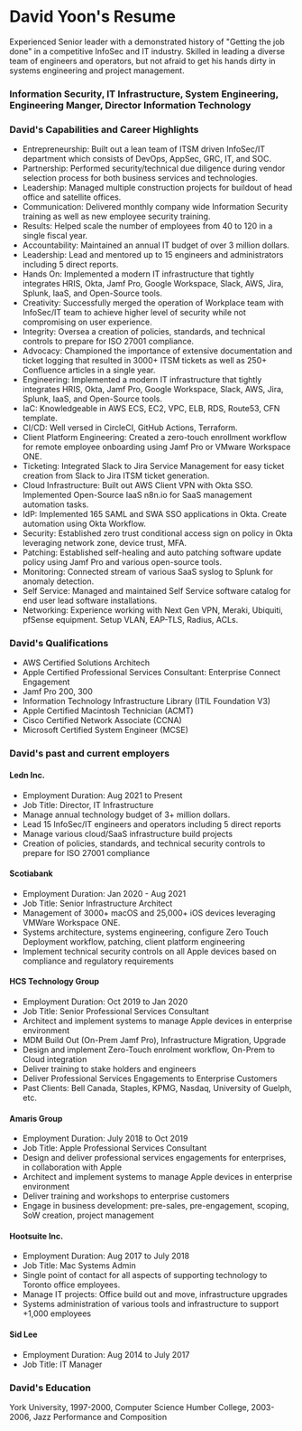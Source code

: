 # David Yoon's Resume
Experienced Senior leader with a demonstrated history of "Getting the job done" in a competitive InfoSec and IT industry. 
Skilled in leading a diverse team of engineers and operators, but not afraid to get his hands dirty in systems engineering and project management.

### Information Security, IT Infrastructure, System Engineering, Engineering Manger, Director Information Technology

### David's Capabilities and Career Highlights
- Entrepreneurship: Built out a lean team of ITSM driven InfoSec/IT department which consists of DevOps, AppSec, GRC, IT, and SOC.
- Partnership: Performed security/technical due diligence during vendor selection process for both business services and technologies.
- Leadership: Managed multiple construction projects for buildout of head office and satellite offices.
- Communication: Delivered monthly company wide Information Security training as well as new employee security training.
- Results: Helped scale the number of employees from 40 to 120 in a single fiscal year.
- Accountability: Maintained an annual IT budget of over 3 million dollars.
- Leadership: Lead and mentored up to 15 engineers and administrators including 5 direct reports.
- Hands On: Implemented a modern IT infrastructure that tightly integrates HRIS, Okta, Jamf Pro, Google Workspace, Slack, AWS, Jira, Splunk, IaaS, and Open-Source tools.
- Creativity: Successfully merged the operation of Workplace team with InfoSec/IT team to achieve higher level of security while not compromising on user experience.
- Integrity: Oversea a creation of policies, standards, and technical controls to prepare for ISO 27001 compliance.
- Advocacy: Championed the importance of extensive documentation and ticket logging that resulted in 3000+ ITSM tickets as well as 250+ Confluence articles in a single year.
- Engineering: Implemented a modern IT infrastructure that tightly integrates HRIS, Okta, Jamf Pro, Google Workspace, Slack, AWS, Jira, Splunk, IaaS, and Open-Source tools.
- IaC: Knowledgeable in AWS ECS, EC2, VPC, ELB, RDS, Route53, CFN template.
- CI/CD: Well versed in CircleCI, GitHub Actions, Terraform.
- Client Platform Engineering: Created a zero-touch enrollment workflow for remote employee onboarding using Jamf Pro or VMware Workspace ONE.
- Ticketing: Integrated Slack to Jira Service Management for easy ticket creation from Slack to Jira ITSM ticket generation.
- Cloud Infrastructure: Built out AWS Client VPN with Okta SSO. Implemented Open-Source IaaS n8n.io for SaaS management automation tasks.
- IdP: Implemented 165 SAML and SWA SSO applications in Okta. Create automation using Okta Workflow.
- Security: Established zero trust conditional access sign on policy in Okta leveraging network zone, device trust, MFA.
- Patching: Established self-healing and auto patching software update policy using Jamf Pro and various open-source tools.
- Monitoring: Connected stream of various SaaS syslog to Splunk for anomaly detection.
- Self Service: Managed and maintained Self Service software catalog for end user lead software installations.
- Networking: Experience working with Next Gen VPN, Meraki, Ubiquiti, pfSense equipment. Setup VLAN, EAP-TLS, Radius, ACLs.

### David's Qualifications
- AWS Certified Solutions Architech 
- Apple Certified Professional Services Consultant: Enterprise Connect Engagement
- Jamf Pro 200, 300
- Information Technology Infrastructure Library (ITIL Foundation V3)
- Apple Certified Macintosh Technician (ACMT)
- Cisco Certified Network Associate (CCNA)
- Microsoft Certified System Engineer (MCSE)

### David's past and current employers

#### Ledn Inc.
- Employment Duration: Aug 2021 to Present
- Job Title: Director, IT Infrastructure
- Manage annual technology budget of 3+ million dollars.
- Lead 15 InfoSec/IT engineers and operators including 5 direct reports
- Manage various cloud/SaaS infrastructure build projects
- Creation of policies, standards, and technical security controls to prepare for ISO 27001 compliance

#### Scotiabank
- Employment Duration: Jan 2020 - Aug 2021
- Job Title: Senior Infrastructure Architect 
- Management of 3000+ macOS and 25,000+ iOS devices leveraging VMWare Workspace ONE.
- Systems architecture, systems engineering, configure Zero Touch Deployment workflow, patching, client platform engineering
- Implement technical security controls on all Apple devices based on compliance and regulatory requirements 

#### HCS Technology Group
- Employment Duration: Oct 2019 to Jan 2020
- Job Title: Senior Professional Services Consultant 
- Architect and implement systems to manage Apple devices in enterprise environment
- MDM Build Out (On-Prem Jamf Pro), Infrastructure Migration, Upgrade
- Design and implement Zero-Touch enrolment workflow, On-Prem to Cloud integration
- Deliver training to stake holders and engineers
- Deliver Professional Services Engagements to Enterprise Customers
- Past Clients: Bell Canada, Staples, KPMG, Nasdaq, University of Guelph, etc.

#### Amaris Group
- Employment Duration: July 2018 to Oct 2019
- Job Title: Apple Professional Services Consultant 
- Design and deliver professional services engagements for enterprises, in collaboration with Apple
- Architect and implement systems to manage Apple devices in enterprise environment
- Deliver training and workshops to enterprise customers
- Engage in business development: pre-sales, pre-engagement, scoping, SoW creation, project management

#### Hootsuite Inc.
- Employment Duration: Aug 2017 to July 2018
- Job Title: Mac Systems Admin 
- Single point of contact for all aspects of supporting technology to Toronto office employees.
- Manage IT projects: Office build out and move, infrastructure upgrades
- Systems administration of various tools and infrastructure to support +1,000 employees

#### Sid Lee
- Employment Duration: Aug 2014 to July 2017
- Job Title: IT Manager

### David's Education
York University, 1997-2000, Computer Science
Humber College, 2003-2006, Jazz Performance and Composition
